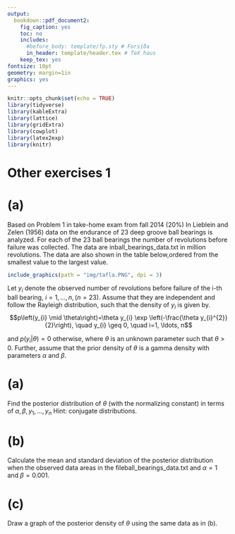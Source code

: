 ```yaml
---
output: 
  bookdown::pdf_document2:
    fig_caption: yes
    toc: no
    includes:
      #before_body: template/fp.sty # Forsíða
      in_header: template/header.tex # TeX haus
    keep_tex: yes
fontsize: 10pt
geometry: margin=1in
graphics: yes
---
```


```r
knitr::opts_chunk$set(echo = TRUE)
library(tidyverse)
library(kableExtra)
library(lattice)
library(gridExtra)
library(cowplot)
library(latex2exp)
library(knitr)
```


# Other exercises 1 {-}

# (a) {-}

Based on Problem 1 in take-home exam from fall 2014 (20%) In Lieblein and Zelen (1956) data on the endurance of 23 deep groove ball bearings is analyzed.  For each of the 23 ball bearings the number of revolutions before failure was collected. The data are inball_bearings_data.txt in million revolutions. The data are also shown in the table below,ordered from the smallest value to the largest value.

```r
include_graphics(path = "img/tafla.PNG", dpi = 3)
```

Let $y_i$ denote the observed number of revolutions before failure of the i-th ball bearing,
$i= 1,...,n,(n= 23)$. Assume  that  they are  independent  and  follow  the  Rayleigh  distribution,  such  that  the density of $y_i$ is given by.
$$p\left(y_{i} \mid \theta\right)=\theta y_{i} \exp \left(-\frac{\theta y_{i}^{2}}{2}\right), \quad y_{i} \geq 0, \quad i=1, \ldots, n$$

and $p(y_i|\theta) = 0$ otherwise, where $\theta$ is an unknown parameter such that $\theta >0$. Further, assume that the prior density of $\theta$ is a gamma density with parameters $\alpha$ and $\beta$.




# (a) {-} 

Find the posterior distribution of $\theta$ (with the normalizing constant) in terms of $\alpha, \beta, y_{1}, \ldots, y_{n}$ Hint:
conjugate distributions.


# (b) {-}


Calculate the mean and standard deviation of the posterior distribution when the observed data areas in the fileball_bearings_data.txt and $\alpha = 1$ and $\beta= 0.001$.


# (c) {-}


Draw a graph of the posterior density of $\theta$ using the same data as in (b).
